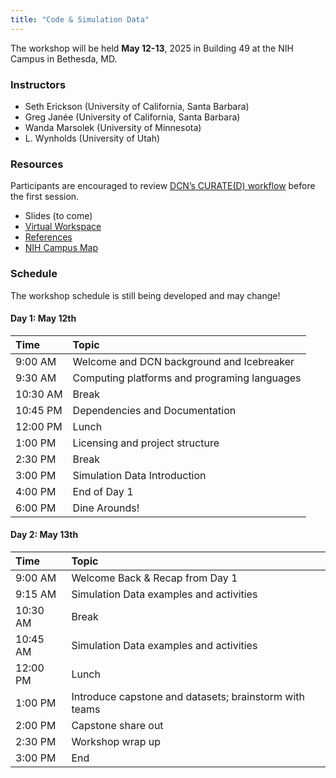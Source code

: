 ```yaml
---
title: "Code & Simulation Data"
---
```


The workshop will be held __May 12-13__, 2025 in Building 49 at the NIH Campus in Bethesda, MD.

### Instructors

- Seth Erickson (University of California, Santa Barbara)
- Greg Janée (University of California, Santa Barbara)
- Wanda Marsolek (University of Minnesota)
- L. Wynholds (University of Utah)


### Resources

::: {.callout-note}
Participants are encouraged to review [DCN's CURATE(D) workflow](https://datacurationnetwork.org/outputs/workflows/) before the first session.
:::

- Slides (to come)
- [Virtual Workspace](workspace.qmd)
- [References](references.qmd)
- [NIH Campus Map](https://ors.od.nih.gov/maps/Pages/NIH-Visitor-Map.aspx)

### Schedule

::: {.callout-warning}
The workshop schedule is still being developed and may change!
:::


#### Day 1: May 12th

| Time     | Topic                                        |
| :------- | :------------------------------------------- |
| 9:00 AM  | Welcome and DCN background and Icebreaker    |
| 9:30 AM  | Computing platforms and programing languages |
| 10:30 AM | Break                                        |
| 10:45 PM | Dependencies and Documentation               |
| 12:00 PM | Lunch                                        |
| 1:00 PM  | Licensing and project structure              |
| 2:30 PM  | Break                                        |
| 3:00 PM  | Simulation Data Introduction                 |
| 4:00 PM  | End of Day 1                                 |
| 6:00 PM  | Dine Arounds\!                               |

#### Day 2: May 13th

| Time     | Topic                                                  |
| :------- | :----------------------------------------------------- |
| 9:00 AM  | Welcome Back & Recap from Day 1                        |
| 9:15 AM  | Simulation Data examples and activities                |
| 10:30 AM | Break                                                  |
| 10:45 AM | Simulation Data examples and activities                |
| 12:00 PM | Lunch                                                  |
| 1:00 PM  | Introduce capstone and datasets; brainstorm with teams |
| 2:00 PM  | Capstone share out                                     |
| 2:30 PM  | Workshop wrap up                                       |
| 3:00 PM  | End                                                    |

